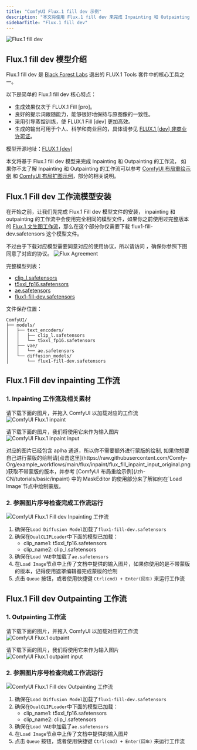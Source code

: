 ```yaml
---
title: "ComfyUI Flux.1 fill dev 示例"
description: "本文将使用 Flux.1 fill dev 来完成 Inpainting 和 Outpainting 的工作流。"
sidebarTitle: "Flux.1 fill dev"
---
```


![Flux.1 fill dev](/images/tutorial/flux/flux-fill-dev-demo.jpeg)

## Flux.1 fill dev 模型介绍

Flux.1 fill dev 是 [Black Forest Labs](https://blackforestlabs.ai/) 退出的 ​FLUX.1 Tools 套件中的核心工具之一。

以下是简单的 Flux.1 fill dev 核心特点：
- 生成效果仅次于 FLUX.1 Fill [pro]。
- 良好的提示词跟随能力，能够很好地保持与原图像的一致性。
- 采用引导蒸馏训练，使 FLUX.1 Fill [dev] 更加高效。
- 生成的输出可用于个人、科学和商业目的，具体请参见 [FLUX.1 [dev] 非商业许可证](https://huggingface.co/black-forest-labs/FLUX.1-dev/blob/main/LICENSE.md)。

模型开源地址：[FLUX.1 [dev]](https://huggingface.co/black-forest-labs/FLUX.1-dev)

本文将基于 Flux.1 fill dev 模型来完成 Inpainting 和 Outpainting 的工作流，
如果你不太了解 Inpainting 和 Outpainting 的工作流可以参考 [ComfyUI 布局重绘示例](/zh-CN/tutorials/basic/inpaint) 和 [ComfyUI 布局扩图示例](/zh-CN/tutorials/basic/outpaint)，部分的相关说明。


## Flux.1 Fill dev 工作流模型安装

在开始之前，让我们先完成 Flux.1 Fill dev 模型文件的安装， inpainting 和 outpainting 的工作流中会使用完全相同的模型文件，如果你之前使用过完整版本的 [Flux.1 文生图工作流](/zh-CN/tutorials/flux/flux1-fill-dev)，那么在这个部分你仅需要下载 flux1-fill-dev.safetensors 这个模型文件。

不过由于下载对应模型需要同意对应的使用协议，所以请访问 [](https://huggingface.co/black-forest-labs/FLUX.1-Fill-dev)，确保你参照下图同意了对应的协议。
![Flux Agreement](/images/tutorial/flux/flux1_fill_dev_agreement.jpg)

完整模型列表：
- [clip_l.safetensors](https://huggingface.co/comfyanonymous/flux_text_encoders/resolve/main/clip_l.safetensors?download=true)
- [t5xxl_fp16.safetensors](https://huggingface.co/comfyanonymous/flux_text_encoders/resolve/main/t5xxl_fp16.safetensors?download=true)
- [ae.safetensors](https://huggingface.co/black-forest-labs/FLUX.1-schnell/resolve/main/ae.safetensors?download=true)
- [flux1-fill-dev.safetensors](https://huggingface.co/black-forest-labs/FLUX.1-Fill-dev/resolve/main/flux1-fill-dev.safetensors?download=true)

文件保存位置：
```
ComfyUI/
├── models/
│   ├── text_encoders/
│   │   ├── clip_l.safetensors
│   │   └── t5xxl_fp16.safetensors
│   ├── vae/
│   │   └── ae.safetensors
│   └── diffusion_models/
│       └── flux1-fill-dev.safetensors
```

## Flux.1 Fill dev inpainting 工作流

### 1. Inpainting 工作流及相关素材

请下载下面的图片，并拖入 ComfyUI 以加载对应的工作流
![ComfyUI Flux.1 inpaint](https://raw.githubusercontent.com/Comfy-Org/example_workflows/main/flux/inpaint/flux_fill_inpaint.png)

请下载下面的图片，我们将使用它来作为输入图片
![ComfyUI Flux.1 inpaint input](https://raw.githubusercontent.com/Comfy-Org/example_workflows/main/flux/inpaint/flux_fill_inpaint_input.png)

<Note>
对应的图片已经包含 aplha 通道，所以你不需要额外进行蒙版的绘制, 如果你想要自己进行蒙版的绘制请[点击这里](https://raw.githubusercontent.com/Comfy-Org/example_workflows/main/flux/inpaint/flux_fill_inpaint_input_original.png)获取不带蒙版的版本，并参考 [ComfyUI 布局重绘示例](/zh-CN/tutorials/basic/inpaint) 中的 MaskEditor 的使用部分来了解如何在`Load Image`节点中绘制蒙版。
</Note>

### 2. 参照图片序号检查完成工作流运行

![ComfyUI Flux.1 Fill dev Inpainting 工作流](/images/tutorial/flux/flow_diagram_inpaint.jpg)

1. 确保在`Load Diffusion Model`加载了`flux1-fill-dev.safetensors`
2. 确保在`DualCLIPLoader`中下面的模型已加载：
   - clip_name1: t5xxl_fp16.safetensors
   - clip_name2: clip_l.safetensors
3. 确保在`Load VAE`中加载了`ae.safetensors`
4. 在`Load Image`节点中上传了文档中提供的输入图片，如果你使用的是不带蒙版的版本，记得使用遮罩编辑器完成蒙版的绘制
5. 点击 `Queue` 按钮，或者使用快捷键 `Ctrl(cmd) + Enter(回车)` 来运行工作流

## Flux.1 Fill dev Outpainting 工作流

### 1. Outpainting 工作流

请下载下面的图片，并拖入 ComfyUI 以加载对应的工作流
![ComfyUI Flux.1 outpaint](https://raw.githubusercontent.com/Comfy-Org/example_workflows/main/flux/outpaint/flux_fill_dev_outpaint.png)

请下载下面的图片，我们将使用它来作为输入图片
![ComfyUI Flux.1 outpaint input](https://raw.githubusercontent.com/Comfy-Org/example_workflows/main/flux/outpaint/flux_fill_dev_outpaint_input.png)

### 2. 参照图片序号检查完成工作流运行
![ComfyUI Flux.1 Fill dev Outpainting 工作流](/images/tutorial/flux/flow_diagram_outpaint.jpg)

1. 确保在`Load Diffusion Model`加载了`flux1-fill-dev.safetensors`
2. 确保在`DualCLIPLoader`中下面的模型已加载：
   - clip_name1: t5xxl_fp16.safetensors
   - clip_name2: clip_l.safetensors
3. 确保在`Load VAE`中加载了`ae.safetensors`
4. 在`Load Image`节点中上传了文档中提供的输入图片
5. 点击 `Queue` 按钮，或者使用快捷键 `Ctrl(cmd) + Enter(回车)` 来运行工作流
